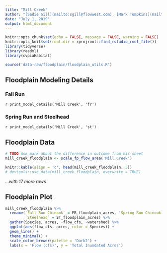 ```yaml
---
title: "Mill Creek"
author: "[Sadie Gill](mailto:sgill@flowwest.com), [Mark Tompkins](mailto:mtompkins@flowwest.com)"
date: "July 1, 2019"
output: html_document
---
```


```r
knitr::opts_chunk$set(echo = FALSE, message = FALSE, warning = FALSE)
knitr::opts_knit$set(root.dir = rprojroot::find_rstudio_root_file())
library(tidyverse)
library(readxl)
library(cvpiaHabitat)
```

```r
source('data-raw/floodplain/floodplain_utils.R')
```

## Floodplain Modeling Details

### Fall Run
`r print_model_details('Mill Creek', 'fr')`

### Spring Run and Steelhead
`r print_model_details('Mill Creek', 'st')`

## Floodplain Data

```r
# TODO Ask mark about the difference in outcome from his sheet
mill_creek_floodplain <- scale_fp_flow_area('Mill Creek')

knitr::kable(align = 'c', head(mill_creek_floodplain, 5)) 
# devtools::use_data(mill_creek_floodplain, overwrite = TRUE)
```

*...with 17 more rows*

## Floodplain Plot
```r
mill_creek_floodplain %>% 
  rename(`Fall Run Chinook` = FR_floodplain_acres, `Spring Run Chinook` = SR_floodplain_acres, 
         `Steelhead` = ST_floodplain_acres) %>% 
  gather(Species, acres, -flow_cfs, -watershed) %>% 
  ggplot(aes(flow_cfs, acres, color = Species)) +
  geom_line() +
  theme_minimal() +
  scale_color_brewer(palette = 'Dark2') +
  labs(x = 'Flow (cfs)', y = 'Total Inundated Acres')
```
